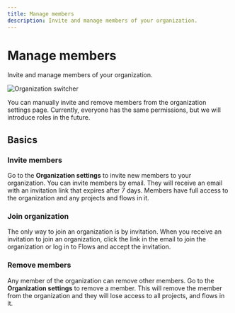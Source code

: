 ```yaml
---
title: Manage members
description: Invite and manage members of your organization.
---
```


# Manage members

Invite and manage members of your organization.

![Organization switcher](/organization-setup/members.png)

You can manually invite and remove members from the organization settings page. Currently, everyone has the same permissions, but we will introduce roles in the future.

## Basics

### Invite members

Go to the **Organization settings** to invite new members to your organization. You can invite members by email. They will receive an email with an invitation link that expires after 7 days. Members have full access to the organization and any projects and flows in it.

### Join organization

The only way to join an organization is by invitation. When you receive an invitation to join an organization, click the link in the email to join the organization or log in to Flows and accept the invitation.

### Remove members

Any member of the organization can remove other members. Go to the **Organization settings** to remove a member. This will remove the member from the organization and they will lose access to all projects, and flows in it.
